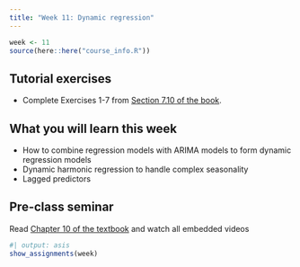 ```yaml
---
title: "Week 11: Dynamic regression"
---
```


```r
week <- 11
source(here::here("course_info.R"))
```

## Tutorial exercises

-   Complete Exercises 1-7 from [Section 7.10 of the book](https://otexts.com/fpp3/regression-exercises.html).
<!-- -   [Tutorial learning objectives](tute-lo.qmd). -->
<!-- -   <i class="bi bi-download"></i> [Week 11 Tutorial Solution.html](Week11.html){download="Week 11 Tutorial Solution.html"} -->

## What you will learn this week

* How to combine regression models with ARIMA models to form dynamic regression models
* Dynamic harmonic regression to handle complex seasonality
* Lagged predictors




## Pre-class seminar

Read [Chapter 10 of the textbook](https://otexts.com/fpp3/dynamic.html) and watch all embedded videos


<!-- ```{r} -->
<!-- #| output: asis -->
<!-- show_slides(week) -->
<!-- ``` -->

<!-- ## Seminar activities -->

<!-- ```{r} -->
<!-- #| child: activities.md -->
<!-- ``` -->


<!-- ## Seminar code -->

<!-- ::: {.callout appearance="minimal"} -->
<!-- <i class="bi bi-download"></i> [Seminar_code_week11.R](Seminar_code_week11.R){download="Seminar_code_week11.R"} -->
<!-- ::: -->



```r
#| output: asis
show_assignments(week)
```
